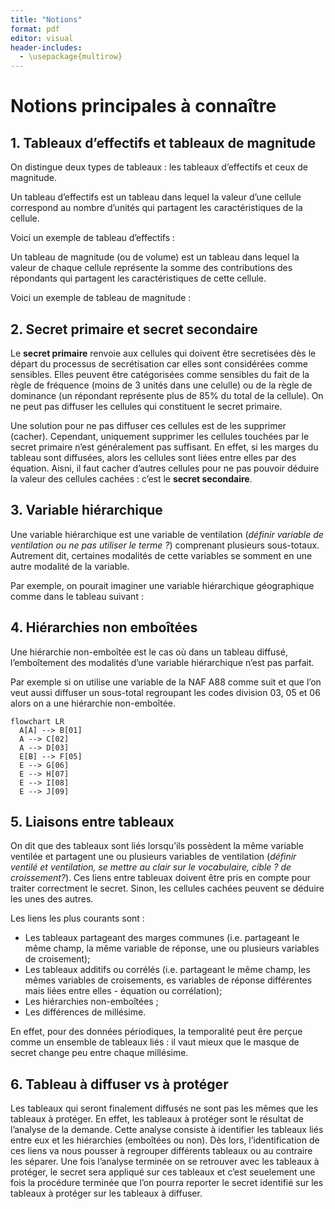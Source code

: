 ```yaml
---
title: "Notions"
format: pdf
editor: visual
header-includes:
  - \usepackage{multirow}
---
```


# Notions principales à connaître

## 1. Tableaux d'effectifs et tableaux de magnitude

On distingue deux types de tableaux : les tableaux d'effectifs et ceux de magnitude.

Un tableau d'effectifs est un tableau dans lequel la valeur d'une cellule correspond au nombre d'unités qui partagent les caractéristiques de la cellule.

Voici un exemple de tableau d'effectifs :

```{=tex}
\begin{table}[h]
\centering
\begin{tabular}{|ll|lllll|}
\hline
\multicolumn{2}{|l|}{\multirow{2}{*}{}} & \multicolumn{5}{c|}{Région}                                                                                                \\ \cline{3-7} 
\multicolumn{2}{|l|}{}                  & \multicolumn{1}{l|}{Nord} & \multicolumn{1}{l|}{Ouest} & \multicolumn{1}{l|}{Est} & \multicolumn{1}{l|}{Sud} & Total       \\ \hline
\multicolumn{1}{|l|}{\multirow{3}{*}{Polluante}} &
  Oui &
  \multicolumn{1}{l|}{6} &
  \multicolumn{1}{l|}{14} &
  \multicolumn{1}{l|}{1} &
  \multicolumn{1}{l|}{7} &
  \textbf{28} \\ \cline{2-7} 
\multicolumn{1}{|l|}{}       & Non      & \multicolumn{1}{l|}{3}    & \multicolumn{1}{l|}{2}     & \multicolumn{1}{l|}{1}   & \multicolumn{1}{l|}{13}  & \textbf{19} \\ \cline{2-7} 
\multicolumn{1}{|l|}{} &
  Total &
  \multicolumn{1}{l|}{\textbf{9}} &
  \multicolumn{1}{l|}{\textbf{16}} &
  \multicolumn{1}{l|}{\textbf{2}} &
  \multicolumn{1}{l|}{\textbf{20}} &
  \textbf{47} \\ \hline
\end{tabular}
\\[10pt]
\caption{Nombre d'entreprises polluantes par région}
\end{table}
```
Un tableau de magnitude (ou de volume) est un tableau dans lequel la valeur de chaque cellule représente la somme des contributions des répondants qui partagent les caractéristiques de cette cellule.

Voici un exemple de tableau de magnitude :

```{=tex}
\begin{table}[h]
\centering
\begin{tabular}{|ll|lllll|}
\hline
\multicolumn{2}{|l|}{\multirow{2}{*}{}} &
  \multicolumn{5}{c|}{Produit vendu} \\ \cline{3-7} 
\multicolumn{2}{|l|}{} &
  \multicolumn{1}{l|}{Harpe} &
  \multicolumn{1}{l|}{Piano} &
  \multicolumn{1}{l|}{Orgue} &
  \multicolumn{1}{l|}{Autre} &
  Total \\ \hline
\multicolumn{1}{|l|}{\multirow{4}{*}{Région}} &
  Nord &
  \multicolumn{1}{l|}{58 (5)} &
  \multicolumn{1}{l|}{71 (17)} &
  \multicolumn{1}{l|}{92 (5)} &
  \multicolumn{1}{l|}{800 (12)} &
  \textbf{1021 (39)} \\ \cline{2-7} 
\multicolumn{1}{|l|}{} &
  Centre &
  \multicolumn{1}{l|}{11 (4)} &
  \multicolumn{1}{l|}{124 (11)} &
  \multicolumn{1}{l|}{157 (2)} &
  \multicolumn{1}{l|}{934 (7)} &
  \textbf{1226 (24)} \\ \cline{2-7} 
\multicolumn{1}{|l|}{} &
  Sud &
  \multicolumn{1}{l|}{36 (3)} &
  \multicolumn{1}{l|}{24 (6)} &
  \multicolumn{1}{l|}{60 (1)} &
  \multicolumn{1}{l|}{651 (4)} &
  \textbf{771 (14)} \\ \cline{2-7} 
\multicolumn{1}{|l|}{} &
  Total &
  \multicolumn{1}{l|}{\textbf{105 (12)}} &
  \multicolumn{1}{l|}{\textbf{219 (34)}} &
  \multicolumn{1}{l|}{\textbf{309 (8)}} &
  \multicolumn{1}{l|}{\textbf{2385 (23)}} &
  \textbf{3018 (77)} \\ \hline
\end{tabular}
\\[10pt]
\caption{Ventes réalisées, en millions d'euros (nombre de contributeurs)}
\end{table}
```
## 2. Secret primaire et secret secondaire

Le **secret primaire** renvoie aux cellules qui doivent être secretisées dès le départ du processus de secrétisation car elles sont considérées comme sensibles. Elles peuvent être catégorisées comme sensibles du fait de la règle de fréquence (moins de 3 unités dans une celulle) ou de la règle de dominance (un répondant représente plus de 85% du total de la cellule). On ne peut pas diffuser les cellules qui constituent le secret primaire.

Une solution pour ne pas diffuser ces cellules est de les supprimer (cacher). Cependant, uniquement supprimer les cellules touchées par le secret primaire n'est généralement pas suffisant. En effet, si les marges du tableau sont diffusées, alors les cellules sont liées entre elles par des équation. Aisni, il faut cacher d'autres cellules pour ne pas pouvoir déduire la valeur des cellules cachées : c'est le **secret secondaire**.

## 3. Variable hiérarchique

Une variable hiérarchique est une variable de ventilation (*définir variable de ventilation ou ne pas utiliser le terme ?*) comprenant plusieurs sous-totaux. Autrement dit, certaines modalités de cette variables se somment en une autre modalité de la variable.

Par exemple, on pourait imaginer une variable hiérarchique géographique comme dans le tableau suivant :

```{=tex}
\begin{table}[h]
\centering
\begin{tabular}{|cccccccccccc|}
\hline
\multicolumn{12}{|c|}{\textbf{Pays}}                                                                                                              \\ \hline
\multicolumn{12}{|c|}{400}                                                                                                                        \\ \hline
\multicolumn{3}{|c|}{\textbf{Nord}} & \multicolumn{4}{c|}{\textbf{Ouest}} & \multicolumn{3}{c|}{\textbf{Est}} & \multicolumn{2}{c|}{\textbf{Sud}} \\ \hline
\multicolumn{3}{|c|}{46}            & \multicolumn{4}{c|}{191}            & \multicolumn{3}{c|}{80}           & \multicolumn{2}{c|}{83}           \\ \hline
\multicolumn{1}{|c|}{\textbf{N1}} &
  \multicolumn{1}{c|}{\textbf{N2}} &
  \multicolumn{1}{c|}{\textbf{N3}} &
  \multicolumn{1}{c|}{\textbf{O1}} &
  \multicolumn{1}{c|}{\textbf{O2}} &
  \multicolumn{1}{c|}{\textbf{O3}} &
  \multicolumn{1}{c|}{\textbf{O4}} &
  \multicolumn{1}{c|}{\textbf{E1}} &
  \multicolumn{1}{c|}{\textbf{E2}} &
  \multicolumn{1}{c|}{\textbf{E3}} &
  \multicolumn{1}{c|}{\textbf{S1}} &
  \textbf{S2} \\ \hline
\multicolumn{1}{|c|}{21} &
  \multicolumn{1}{c|}{2} &
  \multicolumn{1}{c|}{23} &
  \multicolumn{1}{c|}{32} &
  \multicolumn{1}{c|}{54} &
  \multicolumn{1}{c|}{67} &
  \multicolumn{1}{c|}{38} &
  \multicolumn{1}{c|}{27} &
  \multicolumn{1}{c|}{41} &
  \multicolumn{1}{c|}{12} &
  \multicolumn{1}{c|}{44} &
  39 \\ \hline
\end{tabular}
\\[10pt]
\caption{Nombre d'entreprises qui produisent des violons, par région}
\end{table}
```
## 4. Hiérarchies non emboîtées

Une hiérarchie non-emboîtée est le cas où dans un tableau diffusé, l'emboîtement des modalités d'une variable hiérarchique n'est pas parfait.

Par exemple si on utilise une variable de la NAF A88 comme suit et que l'on veut aussi diffuser un sous-total regroupant les codes division 03, 05 et 06 alors on a une hiérarchie non-emboîtée.

```mermaid
flowchart LR
  A[A] --> B[01]
  A --> C[02]
  A --> D[03]
  E[B] --> F[05]
  E --> G[06]
  E --> H[07]
  E --> I[08]
  E --> J[09]
```

## 5. Liaisons entre tableaux

On dit que des tableaux sont liés lorsqu'ils possèdent la même variable ventilée et partagent une ou plusieurs variables de ventilation (*définir ventilé et ventilation, se mettre au clair sur le vocabulaire, cible ? de croissement?*). Ces liens entre tableuax doivent être pris en compte pour traiter correctment le secret. Sinon, les cellules cachées peuvent se déduire les unes des autres.

Les liens les plus courants sont :

-   Les tableaux partageant des marges communes (i.e. partageant le même champ, la même variable de réponse, une ou plusieurs variables de croisement);
-   Les tableaux additifs ou corrélés (i.e. partageant le même champ, les mêmes variables de croisements, es variables de réponse différentes mais liées entre elles - équation ou corrélation);
-   Les hiérarchies non-emboîtées ;
-   Les différences de millésime.

En effet, pour des données périodiques, la temporalité peut êre perçue comme un ensemble de tableaux liés : il vaut mieux que le masque de secret change peu entre chaque millésime.

## 6. Tableau à diffuser vs à protéger

Les tableaux qui seront finalement diffusés ne sont pas les mêmes que les tableaux à protéger. En effet, les tableaux à protéger sont le résultat de l'analyse de la demande. Cette analyse consiste à identifier les tableaux liés entre eux et les hiérarchies (emboîtées ou non). Dès lors, l'identification de ces liens va nous pousser à regrouper différents tableaux ou au contraire les séparer. Une fois l'analyse terminée on se retrouver avec les tableaux à protéger, le secret sera appliqué sur ces tableaux et c'est seuelement une fois la procédure terminée que l'on pourra reporter le secret identifié sur les tableaux à protéger sur les tableaux à diffuser.
